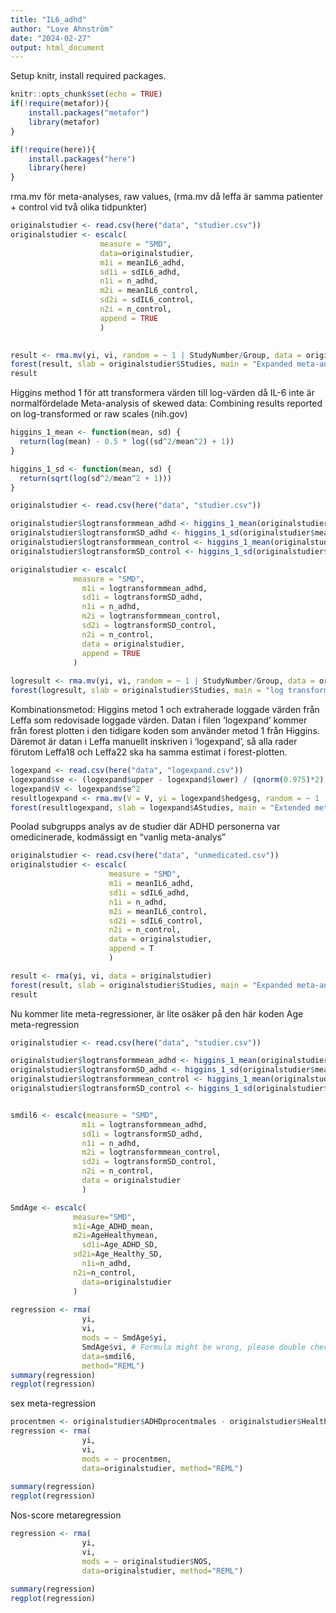 ```yaml
---
title: "IL6_adhd"
author: "Love Ahnström"
date: "2024-02-27"
output: html_document
---
```


Setup knitr, install required packages. 

```r
knitr::opts_chunk$set(echo = TRUE)
if(!require(metafor)){
    install.packages("metafor")
    library(metafor)
}

if(!require(here)){
    install.packages("here")
    library(here)
}


```

rma.mv för meta-analyses, raw values, (rma.mv då leffa är samma patienter + control vid två olika tidpunkter)

```r
originalstudier <- read.csv(here("data", "studier.csv"))
originalstudier <- escalc(
                    measure = "SMD",
                    data=originalstudier,
                  	m1i = meanIL6_adhd,
                  	sd1i = sdIL6_adhd,
                  	n1i = n_adhd,
                  	m2i = meanIL6_control,
                  	sd2i = sdIL6_control,
                  	n2i = n_control,
                    append = TRUE
                    )

 
result <- rma.mv(yi, vi, random = ~ 1 | StudyNumber/Group, data = originalstudier)
forest(result, slab = originalstudier$Studies, main = "Expanded meta-analysis")
result

```

Higgins method 1  för att transformera värden till log-värden då IL-6 inte är normalfördelade
Meta-analysis of skewed data: Combining results reported on log-transformed or raw scales (nih.gov)

```r

higgins_1_mean <- function(mean, sd) {
  return(log(mean) - 0.5 * log((sd^2/mean^2) + 1))
}

higgins_1_sd <- function(mean, sd) {
  return(sqrt(log(sd^2/mean^2 + 1)))
}

originalstudier <- read.csv(here("data", "studier.csv"))

originalstudier$logtransformmean_adhd <- higgins_1_mean(originalstudier$meanIL6_adhd, originalstudier$sdIL6_adhd)
originalstudier$logtransformSD_adhd <- higgins_1_sd(originalstudier$meanIL6_adhd, originalstudier$sdIL6_adhd)
originalstudier$logtransformmean_control <- higgins_1_mean(originalstudier$meanIL6_control, originalstudier$sdIL6_control)
originalstudier$logtransformSD_control <- higgins_1_sd(originalstudier$meanIL6_control, originalstudier$sdIL6_control)

originalstudier <- escalc(
              measure = "SMD",
             	m1i = logtransformmean_adhd,
             	sd1i = logtransformSD_adhd,
             	n1i = n_adhd,
             	m2i = logtransformmean_control,
             	sd2i = logtransformSD_control,
             	n2i = n_control,
             	data = originalstudier,
             	append = TRUE
              )
 
logresult <- rma.mv(yi, vi, random = ~ 1 | StudyNumber/Group, data = originalstudier)
forest(logresult, slab = originalstudier$Studies, main = "log transformed original studies")

```

Kombinationsmetod: Higgins metod 1 och extraherade loggade värden från Leffa som redovisade loggade värden. Datan i filen 'logexpand' kommer från forest plotten i den tidigare koden som använder metod 1 från Higgins. Däremot är datan i Leffa manuellt inskriven i 'logexpand', så alla rader förutom Leffa18 och Leffa22 ska ha samma estimat i forest-plotten.

```r

logexpand <- read.csv(here("data", "logexpand.csv"))
logexpand$se <- (logexpand$upper - logexpand$lower) / (qnorm(0.975)*2) # CI --> SE
logexpand$V <- logexpand$se^2
resultlogexpand <- rma.mv(V = V, yi = logexpand$hedgesg, random = ~ 1 | StudyNumber/Group, data = logexpand)
forest(resultlogexpand, slab = logexpand$AStudies, main = "Extended meta-analysis: Log transformation using Higgins except Leffa")

```


Poolad subgrupps analys av de studier där ADHD personerna var omedicinerade, kodmässigt en  “vanlig meta-analys”

```r
originalstudier <- read.csv(here("data", "unmedicated.csv"))
originalstudier <- escalc(
                      measure = "SMD", 
                      m1i = meanIL6_adhd, 
                      sd1i = sdIL6_adhd, 
                      n1i = n_adhd, 
                      m2i = meanIL6_control, 
                      sd2i = sdIL6_control, 
                      n2i = n_control,
                      data = originalstudier,
                      append = T
                      )

result <- rma(yi, vi, data = originalstudier)
forest(result, slab = originalstudier$Studies, main = "Expanded meta-analysis")
result

```

Nu kommer lite meta-regressioner, är lite osäker på den här koden
Age meta-regression

```r
originalstudier <- read.csv(here("data", "studier.csv"))

originalstudier$logtransformmean_adhd <- higgins_1_mean(originalstudier$meanIL6_adhd, originalstudier$sdIL6_adhd)
originalstudier$logtransformSD_adhd <- higgins_1_sd(originalstudier$meanIL6_adhd, originalstudier$sdIL6_adhd)
originalstudier$logtransformmean_control <- higgins_1_mean(originalstudier$meanIL6_control, originalstudier$sdIL6_control)
originalstudier$logtransformSD_control <- higgins_1_sd(originalstudier$meanIL6_control, originalstudier$sdIL6_control)


smdil6 <- escalc(measure = "SMD",
             	m1i = logtransformmean_adhd,
             	sd1i = logtransformSD_adhd,
             	n1i = n_adhd,
             	m2i = logtransformmean_control,
             	sd2i = logtransformSD_control,
             	n2i = n_control,
             	data = originalstudier
             	)

SmdAge <- escalc(
              measure="SMD", 
              m1i=Age_ADHD_mean, 
              m2i=AgeHealthymean,
             	sd1i=Age_ADHD_SD, 
              sd2i=Age_Healthy_SD,
             	n1i=n_adhd, 
              n2i=n_control,
             	data=originalstudier
              )
 
regression <- rma(
                yi, 
                vi,
              	mods = ~ SmdAge$yi, 
                SmdAge$vi, # Formula might be wrong, please double check. This argument does nothing.
              	data=smdil6,
              	method="REML")
summary(regression)
regplot(regression)
```

sex meta-regression

```r

procentmen <- originalstudier$ADHDprocentmales - originalstudier$Healthyprocentmales
regression <- rma(
                yi, 
                vi,
              	mods = ~ procentmen,
              	data=originalstudier, method="REML")
 
summary(regression)
regplot(regression)


```

Nos-score metaregression

```r
 
regression <- rma(
                yi, 
                vi,
              	mods = ~ originalstudier$NOS,
              	data=originalstudier, method="REML")
 
summary(regression)
regplot(regression)

```

